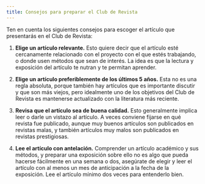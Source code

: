 ```yaml
---
title: Consejos para preparar el Club de Revista
---
```


Ten en cuenta los siguientes consejos para escoger el artículo que
presentarás en el Club de Revista:

1. **Elige un artículo relevante.** Esto quiere decir que el artículo esté
   cercanamente relacionado con el proyecto con el que estés trabajando, o
   donde usen métodos que sean de interés. La idea es que la lectura y
   exposición del artículo te nutran y te permitan aprender.

2. **Elige un artículo preferiblemente de los últimos 5 años.** Esta no es una
   regla absoluta, porque también hay artículos que es importante discutir y
   que son más viejos, pero idealmente uno de los objetivos del Club de
   Revista es mantenerse actualizado con la literatura más reciente.

3. **Revisa que el artículo sea de buena calidad.** Esto generalmente implica
   leer o darle un vistazo al artículo. A veces conviene fijarse en qué
   revista fue publicado, aunque muy buenos artículos son publicados en
   revistas malas, y también artículos muy malos son publicados en revistas
   prestigiosas.

4. **Lee el artículo con antelación.** Comprender un artículo académico y
   sus métodos, y preparar una exposición sobre ello no es algo que pueda
   hacerse fácilmente en una semana o dos, asegúrate de elegir y leer el
   artículo con al menos un mes de anticipación a la fecha de la exposición.
   Lee el artículo mínimo dos veces para entenderlo bien.
